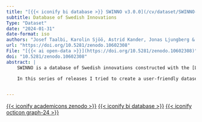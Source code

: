 ```yaml
---
title: "[{{< iconify bi database >}} SWINNO v3.0.0](/cv/dataset/SWINNO-sqlite3.qmd)"
subtitle: Database of Swedish Innovations
Type: "Dataset"
date: "2024-01-31"
date-format: iso
authors: "Josef Taalbi, Karolin Sjöö, Astrid Kander, Jonas Ljungberg & Cristina Chaminade"
url: "https://doi.org/10.5281/zenodo.10602308"
File: "[{{< ai open-data >}}](https://doi.org/10.5281/zenodo.10602308)"
doi: "10.5281/zenodo.10602308"
abstract: |
    SWINNO is a database of Swedish innovations constructed with the [LBIO method](https://lup.lub.lu.se/search/publication/7f414c8c-846a-4b98-8aea-02c657a1961a) by a research project by the [same name](https://www.lusem.lu.se/organisation/department-economic-history/research-department-economic-history/databases-department-economic-history/swedish-innovations-swinno). The dataset has been gathered and constructed since 2010 by a several researchers and assistants (I have been one of them), and had been published several times in an .xlsx format.

    In this series of releases I tried to create a user-friendly dataset that retains as much of the relational-structure of the FileMaker database in a user friendlier format (SQLite3). The release is a scaled down version that does away with all the the _sensitive_ data and controls necessary for constructing the data but not necessary for using it . In more recent versions this repository also contain he original format (.xlsx) -- included since in the latest release -- and publishes a scaled down version of the original FileMaker database as a SQLite3 database and each table is in a separate .csv file. Metadata is published separately as a [living-codebook](https://swinnoproject.github.io/living_codebook/).


---
```


[{{< iconify academicons zenodo >}}]({{< meta url  >}}) [{{< iconify bi database >}}](https://lite.datasette.io/?metadata=https://raw.githubusercontent.com/swinnoproject/datasette-lite/refs/heads/main/metadata.yml&url=https://zenodo.org/api/records/15285784/files/SWINNO.UDIT.sqlite3/content) [{{< iconify octicon graph-24 >}}](https://swedishinnovationdata.se/dashboard)
